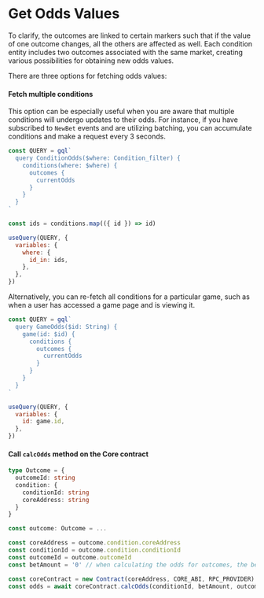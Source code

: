 # Get Odds Values

To clarify, the outcomes are linked to certain markers such that if the value of one outcome changes, all
the others are affected as well. Each condition entity includes two outcomes associated with the same market, creating
various possibilities for obtaining new odds values.

There are three options for fetching odds values:

#### Fetch multiple conditions

This option can be especially useful when you are aware that multiple conditions will undergo updates to their odds.
For instance, if you have subscribed to `NewBet` events and are utilizing batching, you can accumulate conditions and
make a request every 3 seconds.

```js copy
const QUERY = gql`
  query ConditionOdds($where: Condition_filter) {
    conditions(where: $where) {
      outcomes {
        currentOdds
      }
    }
  }
`

const ids = conditions.map(({ id }) => id)

useQuery(QUERY, {
  variables: {
    where: {
      id_in: ids,
    },
  },
})
```

Alternatively, you can re-fetch all conditions for a particular game, such as when a user has accessed a game page
and is viewing it.

```js copy
const QUERY = gql`
  query GameOdds($id: String) {
    game(id: $id) {
      conditions {
        outcomes {
          currentOdds
        }
      }
    }
  }
`

useQuery(QUERY, {
  variables: {
    id: game.id,
  },
})
```

#### Call `calcOdds` method on the Core contract

```ts
type Outcome = {
  outcomeId: string
  condition: {
    conditionId: string
    coreAddress: string
  }
}

const outcome: Outcome = ...

const coreAddress = outcome.condition.coreAddress
const conditionId = outcome.condition.conditionId
const outcomeId = outcome.outcomeId
const betAmount = '0' // when calculating the odds for outcomes, the bet amount should not be taken into account

const coreContract = new Contract(coreAddress, CORE_ABI, RPC_PROVIDER)
const odds = await coreContract.calcOdds(conditionId, betAmount, outcomeId)
```
